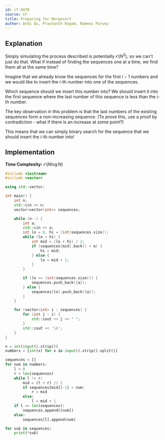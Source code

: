 ```yaml
---
id: cf-847B
source: CF
title: Preparing for Mergesort
author: Andi Qu, Prashanth Ragam, Rameez Parwez
---
```


## Explanation

Simply simulating the process described is potentially $\mathcal{O}(N^2)$, so we
can't just do that. What if instead of finding the sequences one at a time, we
find them all at the same time?

Imagine that we already know the sequences for the first $i - 1$ numbers and we
would like to insert the $i$-th number into one of the sequences.

Which sequence should we insert this number into? We should insert it into the
first sequence where the last number of this sequence is less than the $i$-th
number.

The key observation in this problem is that the last numbers of the existing
sequences form a non-increasing sequence. (To prove this, use a proof by
contradiction - what if there is an increase at some point?)

This means that we can simply binary search for the sequence that we should
insert the $i$-th number into!

## Implementation

**Time Complexity:** $\mathcal{O}(N \log N)$

<LanguageSection>
<CPPSection>

```cpp
#include <iostream>
#include <vector>

using std::vector;

int main() {
	int n;
	std::cin >> n;
	vector<vector<int>> sequences;

	while (n--) {
		int a;
		std::cin >> a;
		int lo = 0, hi = (int)sequences.size();
		while (lo < hi) {
			int mid = (lo + hi) / 2;
			if (sequences[mid].back() < a) {
				hi = mid;
			} else {
				lo = mid + 1;
			}
		}

		if (lo == (int)sequences.size()) {
			sequences.push_back({a});
		} else {
			sequences[lo].push_back({a});
		}
	}

	for (vector<int> i : sequences) {
		for (int j : i) {
			std::cout << j << " ";
		}
		std::cout << '\n';
	}
}
```

</CPPSection>
<PySection>

```py
n = int(input().strip())
numbers = [int(x) for x in input().strip().split()]

sequences = []
for num in numbers:
	l = 0
	r = len(sequences)
	while l != r:
		mid = (l + r) // 2
		if sequences[mid][-1] < num:
			r = mid
		else:
			l = mid + 1
	if l == len(sequences):
		sequences.append([num])
	else:
		sequences[l].append(num)

for sub in sequences:
	print(*sub)
```

</PySection>
</LanguageSection>
